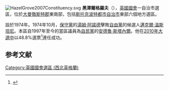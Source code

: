 [[File:HazelGrove2007Constituency.svg|right]]
'''黑澤爾格羅夫'''（{{lang-en|Hazel Grove}}），[[英國|英國]][[英國國會|國會]]一自治市選區，位於[[大曼徹斯特郡|大曼徹斯特郡]]東南部，包括[[斯托克波特都市自治市|斯托克波特都市自治市]]東部六個地方選區。

設於1974年。1974年10月，[[保守黨_(英國)|保守黨]]的[[湯姆·阿諾德|湯姆·阿諾德]]擊敗[[英國自由黨|自由黨]]的候選人[[邁克爾·溫斯坦尼|邁克爾·溫斯坦尼]]。本區自1997年至今的當區議員為[[自由民主黨_(英國)|自民黨]]的[[安德魯·斯塔內爾|安德魯·斯塔內爾]]。他在[[2010年英國大選|2010年大選中]]以48.8%選票<ref name="">{{cite news
|publisher=[[英國廣播公司|英國廣播公司]]
|date=2010年5月7日
|title=Election 2010/Constituency/Hazel Grove
|url=http://news.bbc.co.uk/1/shared/election2010/results/constituency/c11.stm
|accessdate=2010年10月19日
|archive-date=2017年9月6日
|archive-url=https://web.archive.org/web/20170906030113/http://news.bbc.co.uk/1/shared/election2010/results/constituency/c11.stm
|dead-url=no
}}</ref>連任成功。

==参考文献==
<div class="references-small">
<references></references>
</div>

{{DEFAULTSORT:Hazel Grove (UK Parliament constituency)}}
[[Category:英國國會選區_(西北英格蘭)|Category:英國國會選區 (西北英格蘭)]]
